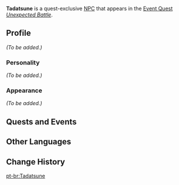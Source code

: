 {{Meta
<!-- Remove this template after adding the missing info -->
|missing_NPC_profile  = yes
<!--
|missing_NPC_idle     = yes
|missing_NPC_dialogue = yes
-->
}}
{{Character Infobox
|type             = Quest NPC
|image            = NPC Tadatsune.png
|region           = Inazuma

|ancestry         = <!-- Clan/family -->
|father           = 
|mother           = 
|spouse           = 
|sibling          = 
|child            = 
|relative         = 

|voiceEN          = 
|voiceCN          = 
|voiceJP          = 
}}
'''Tadatsune''' is a quest-exclusive [[NPC]] that appears in the [[Event Quest]] ''[[Unexpected Battle]]''.
<!--
==Location==
{{subst:#tag:gallery|
NPC Location {{subst:PAGENAME}}.png{{subst:!}}{{subst:PAGENAME}}'s location
NPC Location {{subst:PAGENAME}} Context.png{{subst:!}}Additional context
}}
-->
==Profile==
<!--Detailed story/lore information goes here.-->
''(To be added.)''

===Personality===
''(To be added.)''

===Appearance===
<!--Keep appearance section short and concise. Limit to 2 paragraphs with 3-4 sentences each.-->
''(To be added.)''

==Quests and Events==
{{Quests and Events}}
<!--
==Trivia==
* 
-->
==Other Languages==
{{Other Languages
|default_hidden=1
|en      = Tadatsune
|zhs     = 忠常
|zhs_rm  = Zhōngcháng
|zht     = 忠常
|zht_rm  = Zhōngcháng
|ja      = 忠常
|ja_rm   = Tadatsune
|ko      = 타다츠네
|es      = Tadatsune
|fr      = Tadatsune
|ru      = Тадацунэ
|th      = Tadatsune
|vi      = Tadatsune
|de      = Tadatsune
|id      = Tadatsune
|pt      = Tadatsune
|tr      = Tadatsune
|it      = Tadatsune
}}

==Change History==
{{Change History|3.4}}
<!--
==References==
{{Reflist}}
-->

[[pt-br:Tadatsune]]